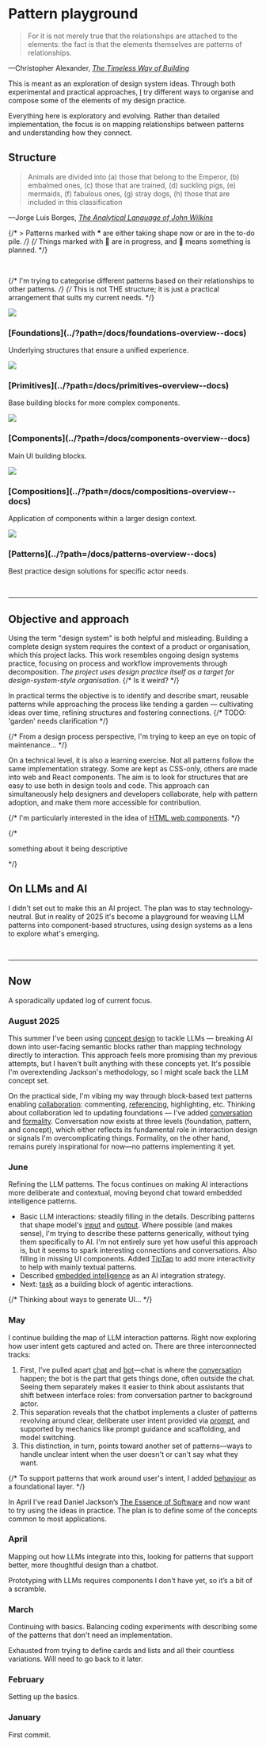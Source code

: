 
<Meta title="Introduction" />

<h1>Pattern playground</h1>

<div class="docs-quote">
<blockquote>
  For it is not merely true that the relationships are attached to the elements: the fact is that the elements themselves are patterns of relationships.
</blockquote>
—Christopher Alexander, <cite><a href="https://en.wikipedia.org/wiki/The_Timeless_Way_of_Building">The Timeless Way of Building</a></cite>
</div>

<p className="lead">This is meant as an exploration of design system ideas. Through both experimental and practical approaches, <a rel="author" href="https://razvodovskis.com/">I</a> try different ways to organise and compose some of the elements of my design practice.</p>

<p className="lead">Everything here is exploratory and evolving. Rather than detailed implementation, the focus is on mapping relationships between patterns and understanding how they connect.</p>


## Structure

<div class="docs-quote">
<blockquote>
  Animals are divided into (a) those that belong to the Emperor, (b) embalmed ones, (c) those that are trained, (d) suckling pigs, (e) mermaids, (f) fabulous ones, (g) stray dogs, (h) those that are included in this classification
</blockquote>
—Jorge Luis Borges, <cite><a href="https://en.wikipedia.org/wiki/The_Analytical_Language_of_John_Wilkins">The Analytical Language of John Wilkins</a></cite>
</div>

{/* > Patterns marked with __*__ are either taking shape now or are in the to-do pile. */}
{/* Things marked with 🚧 are in progress, and 📅 means something is planned. */}

<br />

{/* I'm trying to categorise different patterns based on their relationships to other patterns. */}
{/* This is not THE structure; it is just a practical arrangement that suits my current needs. */}

<section id="docs-intro-structure" className="layout-grid" style={{'--layout-grid-gap': '0vmax 4vmax', '--layout-grid-min': '24ch'}}>

  <article>
    <img className="docs-intro-img" src="./foundations.png" />
    <h3 style={{marginBlock: '1rem'}}>[Foundations](../?path=/docs/foundations-overview--docs)</h3>
    <p>Underlying structures that ensure a unified experience.</p>
  </article>

  <article>
    <img className="docs-intro-img" src="./primitives.png" />
    <h3 style={{marginBlock: '1rem'}}>[Primitives](../?path=/docs/primitives-overview--docs)</h3>
    <p>Base building blocks for more complex components.</p>
  </article>

  <article>
    <img className="docs-intro-img" src="./components.png" />
    <h3 style={{marginBlock: '1rem'}}>[Components](../?path=/docs/components-overview--docs)</h3>
    <p>Main UI building blocks.</p>
  </article>

  <article>
    <img className="docs-intro-img" src="./compositions.png"/>
    <h3 style={{marginBlock: '1rem'}}>[Compositions](../?path=/docs/compositions-overview--docs)</h3>
    <p>Application of components within a larger design context.</p>
  </article>

  <article>
    <img className="docs-intro-img" src="./patterns.png" />
    <h3 style={{marginBlock: '1rem'}}>[Patterns](../?path=/docs/patterns-overview--docs)</h3>
    <p>Best practice design solutions for specific actor needs.</p>
  </article>

</section>
<br />
<hr />

<h2>Objective and approach</h2>

Using the term "design system" is both helpful and misleading. Building a complete design system requires the context of a product or organisation, which this project lacks.
This work resembles ongoing design systems practice, focusing on process and workflow improvements through decomposition. *The project uses design practice itself as a target for design-system-style organisation*.
{/* Is it weird? */}

In practical terms the objective is to identify and describe smart, reusable patterns while approaching the process like tending a garden &mdash; cultivating ideas over time, refining structures and fostering connections.
{/* TODO: 'garden' needs clarification */}

{/* From a design process perspective, I'm trying to keep an eye on topic of maintenance... */}

On a technical level, it is also a learning exercise. Not all patterns follow the same implementation strategy. Some are kept as CSS-only, others are made into web and React components.
The aim is to look for structures that are easy to use both in design tools and code. This approach can simultaneously help designers and developers collaborate, help with pattern adoption, and make them more accessible for contribution.

{/* I'm particularly interested in the idea of [HTML web components](https://adactio.com/journal/20618). */}

{/* <p>something about it being descriptive</p> */}

## On LLMs and AI

I didn't set out to make this an AI project. The plan was to stay technology-neutral. But in reality of 2025 it's become a playground for weaving LLM patterns into component-based structures, using design systems as a lens to explore what's emerging.

<br />
<hr />

## Now

A sporadically updated log of current focus.

### August 2025

This summer I've been using [concept design](http://essenceofsoftware.com/) to tackle LLMs — breaking
AI down into user-facing semantic blocks rather than mapping technology directly to interaction.
This approach feels more promising than my previous attempts, but I haven't built anything with these concepts yet.
It's possible I'm overextending Jackson's methodology, so I might scale back the LLM concept set.

On the practical side, I'm vibing my way through block-based text patterns enabling [collaboration](../?path=/docs/patterns-collaboration--docs):
commenting, [referencing](../?path=/docs/components-bubble-menu--docs), highlighting, etc. Thinking about collaboration led to updating foundations —
I've added [conversation](../?path=/docs/foundations-conversation--docs) and [formality](../?path=/docs/foundations-formality--docs).
Conversation now exists at three levels (foundation, pattern, and concept), which either reflects its fundamental role in interaction design or signals I'm overcomplicating things.
Formality, on the other hand, remains purely inspirational for now—no patterns implementing it yet.

### June

Refining the LLM patterns. The focus continues on making AI interactions more
deliberate and contextual, moving beyond chat toward embedded
intelligence patterns.
- Basic LLM interactions: steadily filling in the details. Describing patterns that shape model's [input](../?path=/docs/patterns-prompt--docs) and [output](../?path=/docs/patterns-generated-content--docs). Where possible (and makes sense), I'm trying to describe these patterns generically, without tying them specifically to AI. I'm not entirely sure yet how useful this approach is, but it seems to spark interesting connections and conversations. Also filling in missing UI components. Added [TipTap](https://tiptap.dev/) to add more interactivity to help with mainly textual patterns.
- Described [embedded intelligence](../?path=/docs/patterns-embedded-intelligence--docs) as an AI integration strategy.
- Next: [task](../?path=/docs/concepts-task--docs) as a building block of agentic interactions.

{/* Thinking about ways to generate UI... */}

### May

I continue building the map of LLM interaction patterns. Right now exploring how user intent gets captured and acted on. There are three interconnected tracks:
1. First, I've pulled apart [chat](../?path=/docs/compositions-messaging--docs) and [bot](../?path=/docs/patterns-bot--docs)—chat is where the [conversation](../?path=/docs/patterns-conversation--docs) happen; the bot is the part that gets things done, often outside the chat. Seeing them separately makes it easier to think about assistants that shift between interface roles: from conversation partner to background actor.
2. This separation reveals that the chatbot implements a cluster of patterns revolving around clear, deliberate user intent provided via [prompt](../?path=/docs/patterns-prompt--docs), and supported by mechanics like prompt guidance and scaffolding, and model switching.
3. This distinction, in turn, points toward another set of patterns—ways to handle unclear intent when the user doesn't or can't say what they want.

{/* To support patterns that work around user's intent, I added [behaviour](../?path=/docs/foundations-intent-interaction--docs) as a foundational layer. */}

In April I've read Daniel Jackson’s [The Essence of Software](https://essenceofsoftware.com/) and now want to try using the ideas in practice.
The plan is to define some of the concepts common to most applications.

### April

Mapping out how LLMs integrate into this, looking for patterns that support better, more thoughtful design than a chatbot.

Prototyping with LLMs requires components I don't have yet, so it’s a bit of a scramble.

### March

Continuing with basics. Balancing coding experiments with describing some of the patterns that don't need an implementation.

Exhausted from trying to define cards and lists and all their countless variations. Will need to go back to it later.

### February

Setting up the basics.

### January

First commit.